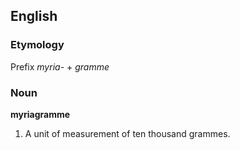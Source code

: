 ==English==
===Etymology===
Prefix ''myria-'' + ''gramme''

===Noun===
'''myriagramme'''
# A unit of measurement of ten thousand grammes.